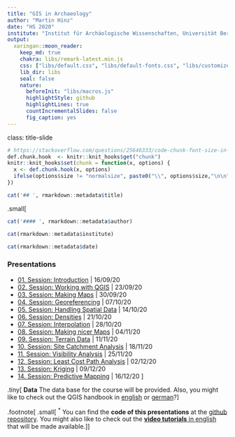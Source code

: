 ```yaml
---
title: "GIS in Archaeology"
author: "Martin Hinz"
date: "HS 2020"
institute: "Institut für Archäologische Wissenschaften, Universität Bern"
output:
  xaringan::moon_reader:
    keep_md: true
    chakra: libs/remark-latest.min.js
    css: ["libs/default.css", "libs/default-fonts.css", "libs/customize.css"]
    lib_dir: libs
    seal: false
    nature:
      beforeInit: "libs/macros.js"
      highlightStyle: github
      highlightLines: true
      countIncrementalSlides: false
      fig_caption: yes
---
```

class: title-slide
```r
# https://stackoverflow.com/questions/25646333/code-chunk-font-size-in-rmarkdown-with-knitr-and-latex
def.chunk.hook  <- knitr::knit_hooks$get("chunk")
knitr::knit_hooks$set(chunk = function(x, options) {
  x <- def.chunk.hook(x, options)
  ifelse(options$size != "normalsize", paste0("\\", options$size,"\n\n", x, "\n\n \\normalsize"), x)
})
```

```r
cat('## ', rmarkdown::metadata$title)
```
.small[
```r
cat('#### ', rmarkdown::metadata$author)
```

```r
cat(rmarkdown::metadata$institute)
```

```r
cat(rmarkdown::metadata$date)
```

### Presentations

- [01\. Session: Introduction](01) | 16/09/20
- [02\. Session: Working with QGIS](02) | 23/09/20
- [03\. Session: Making Maps](03) | 30/09/20
- [04\. Session: Georeferencing](04) | 07/10/20
- [05\. Session: Handling Spatial Data](05) | 14/10/20
- [06\. Session: Densities](06) | 21/10/20
- [07\. Session: Interpolation](07) | 28/10/20
- [08\. Session: Making nicer Maps](08) | 04/11/20
- [09\. Session: Terrain Data](09) | 11/11/20
- [10\. Session: Site Catchment Analysis](10) | 18/11/20
- [11\. Session: Visibility Analysis](11) | 25/11/20
- [12\. Session: Least Cost Path Analysis](12) | 02/12/20
- [13\. Session: Kriging](13) | 09/12/20
- [14\. Session: Predictive Mapping](14) | 16/12/20
]

.tiny[
**Data**
The data base for the course will be provided. Also, you might like to check out the QGIS handbook in [english](https://docs.qgis.org/3.10/en/docs/user_manual/) or [german](https://docs.qgis.org/3.10/de/docs/user_manual/)?
]

.footnote[
.small[
<sup>\*</sup> You can find the **code of this presentations** at the [github repository](https://github.com/MartinHinz/gia_hs_2020). You might also like to check out the [**video tutorials** in english](https://tube.switch.ch/channels/62b80b1c) that will be made available.
]
]

